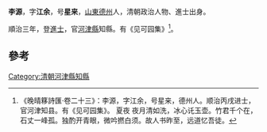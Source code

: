 '''李源'''，字'''江余'''，号'''星来'''，[[山東|山東]][[德州|德州]]人，清朝政治人物、進士出身。

順治三年，登[[進士|進士]]，官[[河津縣|河津縣]]知縣。有《见可园集》<ref>《晚晴簃詩匯·卷二十三》：李源，字江余，号星来，德州人。顺治丙戌进士，官河津知县。有《见可园集》。 夏夜 夜月清如洗，冰心讬玉壶。竹君千个在，石丈一峰孤。独酌开青眼，微吟撚白须。故人书昨至，远道忆吾徒。</ref>。

==參考==
{{reflist}}
{{清朝人物小作品}}
{{順治三年丙戌科殿試金榜}}
[[Category:清朝河津縣知縣|Category:清朝河津縣知縣]]